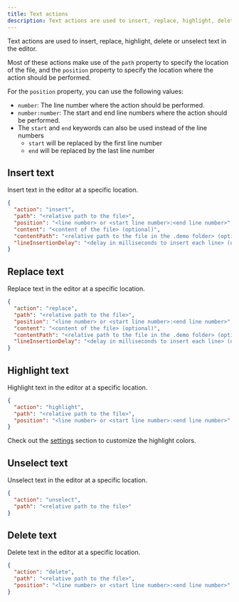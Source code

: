 ```yaml
---
title: Text actions
description: Text actions are used to insert, replace, highlight, delete or unselect text in the editor.
---
```



Text actions are used to insert, replace, highlight, delete or unselect text in the editor.

Most of these actions make use of the `path` property to specify the location of the file, and the `position` property to specify the location where the action should be performed.

For the `position` property, you can use the following values:

- `number`: The line number where the action should be performed.
- `number:number`: The start and end line numbers where the action should be performed.
- The `start` and `end` keywords can also be used instead of the line numbers
  - `start` will be replaced by the first line number
  - `end` will be replaced by the last line number

## Insert text

Insert text in the editor at a specific location.

```json
{
  "action": "insert",
  "path": "<relative path to the file>",
  "position": "<line number> or <start line number>:<end line number>",
  "content": "<content of the file> (optional)",
  "contentPath": "<relative path to the file in the .demo folder> (optional)",
  "lineInsertionDelay": "<delay in milliseconds to insert each line> (optional)"
}
```

## Replace text

Replace text in the editor at a specific location.

```json
{
  "action": "replace",
  "path": "<relative path to the file>",
  "position": "<line number> or <start line number>:<end line number>",
  "content": "<content of the file> (optional)",
  "contentPath": "<relative path to the file in the .demo folder> (optional)",
  "lineInsertionDelay": "<delay in milliseconds to insert each line> (optional)"
}
```

## Highlight text

Highlight text in the editor at a specific location.

```json
{
  "action": "highlight",
  "path": "<relative path to the file>",
  "position": "<line number> or <start line number>:<end line number>"
}
```

<Aside>
Check out the <a href="../../references/settings" title="settings">settings</a> section to customize the highlight colors.
</Aside>

## Unselect text

Unselect text in the editor at a specific location.

```json
{
  "action": "unselect",
  "path": "<relative path to the file>"
}
```

## Delete text

Delete text in the editor at a specific location.

```json
{
  "action": "delete",
  "path": "<relative path to the file>",
  "position": "<line number> or <start line number>:<end line number>"
}
```